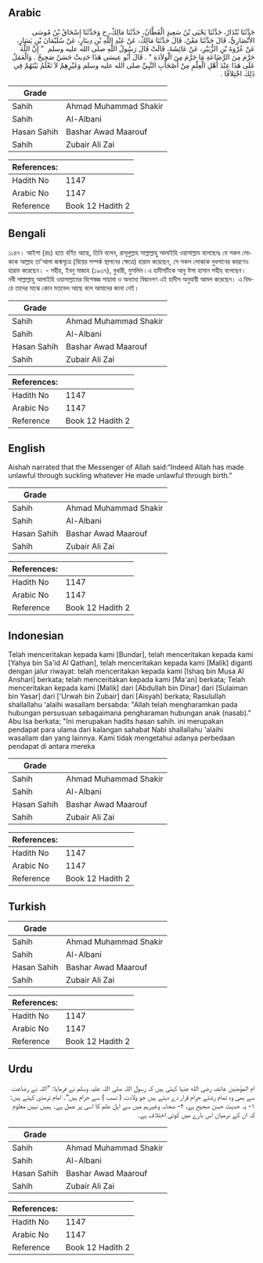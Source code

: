 ## Arabic


<div dir="rtl" lang="ar" style={{fontSize:'larger',backgroundColor:'#f8f9fa',padding:20}}>
حَدَّثَنَا بُنْدَارٌ، حَدَّثَنَا يَحْيَى بْنُ سَعِيدٍ الْقَطَّانُ، حَدَّثَنَا مَالِكٌ، ح وَحَدَّثَنَا إِسْحَاقُ بْنُ مُوسَى الأَنْصَارِيُّ، قَالَ حَدَّثَنَا مَعْنٌ، قَالَ حَدَّثَنَا مَالِكٌ، عَنْ عَبْدِ اللَّهِ بْنِ دِينَارٍ، عَنْ سُلَيْمَانَ بْنِ يَسَارٍ، عَنْ عُرْوَةَ بْنِ الزُّبَيْرِ، عَنْ عَائِشَةَ، قَالَتْ قَالَ رَسُولُ اللَّهِ صلى الله عليه وسلم ‏ "‏ إِنَّ اللَّهَ حَرَّمَ مِنَ الرَّضَاعَةِ مَا حَرَّمَ مِنَ الْوِلاَدَةِ ‏"‏ ‏.‏ قَالَ أَبُو عِيسَى هَذَا حَدِيثٌ حَسَنٌ صَحِيحٌ ‏.‏ وَالْعَمَلُ عَلَى هَذَا عِنْدَ أَهْلِ الْعِلْمِ مِنْ أَصْحَابِ النَّبِيِّ صلى الله عليه وسلم وَغَيْرِهِمْ لاَ نَعْلَمُ بَيْنَهُمْ فِي ذَلِكَ اخْتِلاَفًا ‏.‏
</div>
<div style={{backgroundColor:'#f8f9fa',padding:20, marginBottom: 10}}><table> <thead> <tr> <th>Grade</th> <th></th> </tr> </thead> <tbody> <tr><td>Sahih</td><td>Ahmad Muhammad Shakir</td></tr><tr><td>Sahih</td><td>Al-Albani</td></tr><tr><td>Hasan Sahih</td><td>Bashar Awad Maarouf</td></tr><tr><td>Sahih</td><td>Zubair Ali Zai</td></tr></tbody></table><table> <thead> <tr> <th>References:</th> <th></th> </tr> </thead> <tbody><tr><td>Hadith No</td><td>1147</td></tr><tr><td>Arabic No</td><td>1147</td></tr><tr><td>Reference</td><td>Book 12 Hadith 2</td></tr></tbody></table></div>

## Bengali


<div dir="ltr" lang="bn" style={{fontSize:'larger',backgroundColor:'#f8f9fa',padding:20}}>
১১৪৭। আইশা (রাঃ) হতে বর্ণিত আছে, তিনি বলেন, রাসূলুল্লাহ সাল্লাল্লাহু আলাইহি ওয়াসাল্লাম বলেছেনঃ যে সকল লোককে আল্লাহ তা'আলা জন্মসূত্রে (বিয়ের সম্পর্ক স্থাপনের ক্ষেত্রে) হারাম করেছেন, সে সকল লোককে দুধপানের কারণেও হারাম করেছেন। - সহীহ, ইবনু মাজাহ (১৯৩৭), বুখারী, মুসলিম ৷ এ হাদীসটিকে আবু ঈসা হাসান সহীহ বলেছেন। নবী সাল্লাল্লাহু আলাইহি ওয়াসাল্লামের বিশেষজ্ঞ সাহাবা ও অন্যান্য বিদ্বানগণ এই হাদীস অনুযায়ী আমল করেছেন। এ বিষয়ে তাদের মাঝে কোন মতভেদ আছে বলে আমাদের জানা নেই।
</div>
<div style={{backgroundColor:'#f8f9fa',padding:20, marginBottom: 10}}><table> <thead> <tr> <th>Grade</th> <th></th> </tr> </thead> <tbody> <tr><td>Sahih</td><td>Ahmad Muhammad Shakir</td></tr><tr><td>Sahih</td><td>Al-Albani</td></tr><tr><td>Hasan Sahih</td><td>Bashar Awad Maarouf</td></tr><tr><td>Sahih</td><td>Zubair Ali Zai</td></tr></tbody></table><table> <thead> <tr> <th>References:</th> <th></th> </tr> </thead> <tbody><tr><td>Hadith No</td><td>1147</td></tr><tr><td>Arabic No</td><td>1147</td></tr><tr><td>Reference</td><td>Book 12 Hadith 2</td></tr></tbody></table></div>

## English


<div dir="ltr" lang="en" style={{fontSize:'larger',backgroundColor:'#f8f9fa',padding:20}}>
Aishah narrated that the Messenger of Allah said:“Indeed Allah has made unlawful through suckling whatever He made unlawful through birth.”
</div>
<div style={{backgroundColor:'#f8f9fa',padding:20, marginBottom: 10}}><table> <thead> <tr> <th>Grade</th> <th></th> </tr> </thead> <tbody> <tr><td>Sahih</td><td>Ahmad Muhammad Shakir</td></tr><tr><td>Sahih</td><td>Al-Albani</td></tr><tr><td>Hasan Sahih</td><td>Bashar Awad Maarouf</td></tr><tr><td>Sahih</td><td>Zubair Ali Zai</td></tr></tbody></table><table> <thead> <tr> <th>References:</th> <th></th> </tr> </thead> <tbody><tr><td>Hadith No</td><td>1147</td></tr><tr><td>Arabic No</td><td>1147</td></tr><tr><td>Reference</td><td>Book 12 Hadith 2</td></tr></tbody></table></div>

## Indonesian


<div dir="ltr" lang="id" style={{fontSize:'larger',backgroundColor:'#f8f9fa',padding:20}}>
Telah menceritakan kepada kami [Bundar], telah menceritakan kepada kami [Yahya bin Sa'id Al Qathan], telah menceritakan kepada kami [Malik] diganti dengan jalur riwayat: telah menceritakan kepada kami [Ishaq bin Musa Al Anshari] berkata; telah menceritakan kepada kami [Ma'an] berkata; Telah menceritakan kepada kami [Malik] dari [Abdullah bin Dinar] dari [Sulaiman bin Yasar] dari ['Urwah bin Zubair] dari [Aisyah] berkata; Rasulullah shallallahu 'alaihi wasallam bersabda: "Allah telah mengharamkan pada hubungan persusuan sebagaimana pengharaman hubungan anak (nasab)." Abu Isa berkata; "Ini merupakan hadits hasan sahih. ini merupakan pendapat para ulama dari kalangan sahabat Nabi shallallahu 'alaihi wasallam dan yang lainnya. Kami tidak mengetahui adanya perbedaan pendapat di antara mereka
</div>
<div style={{backgroundColor:'#f8f9fa',padding:20, marginBottom: 10}}><table> <thead> <tr> <th>Grade</th> <th></th> </tr> </thead> <tbody> <tr><td>Sahih</td><td>Ahmad Muhammad Shakir</td></tr><tr><td>Sahih</td><td>Al-Albani</td></tr><tr><td>Hasan Sahih</td><td>Bashar Awad Maarouf</td></tr><tr><td>Sahih</td><td>Zubair Ali Zai</td></tr></tbody></table><table> <thead> <tr> <th>References:</th> <th></th> </tr> </thead> <tbody><tr><td>Hadith No</td><td>1147</td></tr><tr><td>Arabic No</td><td>1147</td></tr><tr><td>Reference</td><td>Book 12 Hadith 2</td></tr></tbody></table></div>

## Turkish


<div dir="ltr" lang="tr" style={{fontSize:'larger',backgroundColor:'#f8f9fa',padding:20}}>

</div>
<div style={{backgroundColor:'#f8f9fa',padding:20, marginBottom: 10}}><table> <thead> <tr> <th>Grade</th> <th></th> </tr> </thead> <tbody> <tr><td>Sahih</td><td>Ahmad Muhammad Shakir</td></tr><tr><td>Sahih</td><td>Al-Albani</td></tr><tr><td>Hasan Sahih</td><td>Bashar Awad Maarouf</td></tr><tr><td>Sahih</td><td>Zubair Ali Zai</td></tr></tbody></table><table> <thead> <tr> <th>References:</th> <th></th> </tr> </thead> <tbody><tr><td>Hadith No</td><td>1147</td></tr><tr><td>Arabic No</td><td>1147</td></tr><tr><td>Reference</td><td>Book 12 Hadith 2</td></tr></tbody></table></div>

## Urdu


<div dir="rtl" lang="ur" style={{fontSize:'larger',backgroundColor:'#f8f9fa',padding:20}}>
ام المؤمنین عائشہ رضی الله عنہا کہتی ہیں کہ رسول اللہ صلی اللہ علیہ وسلم نے فرمایا: ”اللہ نے رضاعت سے بھی وہ تمام رشتے حرام قرار دے دیئے ہیں جو ولادت ( نسب ) سے حرام ہیں“۔ امام ترمذی کہتے ہیں: ۱- یہ حدیث حسن صحیح ہے، ۲- صحابہ وغیرہم میں سے اہل علم کا اسی پر عمل ہے۔ ہمیں نہیں معلوم کہ ان کے درمیان اس بارے میں کوئی اختلاف ہے۔
</div>
<div style={{backgroundColor:'#f8f9fa',padding:20, marginBottom: 10}}><table> <thead> <tr> <th>Grade</th> <th></th> </tr> </thead> <tbody> <tr><td>Sahih</td><td>Ahmad Muhammad Shakir</td></tr><tr><td>Sahih</td><td>Al-Albani</td></tr><tr><td>Hasan Sahih</td><td>Bashar Awad Maarouf</td></tr><tr><td>Sahih</td><td>Zubair Ali Zai</td></tr></tbody></table><table> <thead> <tr> <th>References:</th> <th></th> </tr> </thead> <tbody><tr><td>Hadith No</td><td>1147</td></tr><tr><td>Arabic No</td><td>1147</td></tr><tr><td>Reference</td><td>Book 12 Hadith 2</td></tr></tbody></table></div>